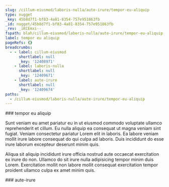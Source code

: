```yaml
---
slug: /cillum-eiusmod/laboris-nulla/aute-irure/tempor-eu-aliquip
type: nugget
_key: 45b8d7f1-bf83-4a81-8354-757e951863fb
_id: nugget/45b8d7f1-bf83-4a81-8354-757e951863fb
_rev: _iKCEmxi--_
fspath: blah/cillum-eiusmod/laboris-nulla/aute-irure/tempor-eu-aliquip.md
label: tempor eu aliquip
pageRefs: {}
breadcrumbs:
  - - label: cillum-eiusmod
      shortlabel: null
      _key: '12408971'
    - label: laboris-nulla
      shortlabel: null
      _key: '12409671'
    - label: aute-irure
      shortlabel: null
      _key: '12409674'
paths:
  - /cillum-eiusmod/laboris-nulla/aute-irure/tempor-eu-aliquip
---
```


<NuggetArea>
<Nugget slug="/cillum-eiusmod/laboris-nulla/aute-irure/tempor-eu-aliquip" type="nugget" _key="45b8d7f1-bf83-4a81-8354-757e951863fb" _id="nugget/45b8d7f1-bf83-4a81-8354-757e951863fb" _rev="_iKCEmxi--_" fspath="blah/cillum-eiusmod/laboris-nulla/aute-irure/tempor-eu-aliquip.md" label="tempor eu aliquip" paths="/cillum-eiusmod/laboris-nulla/aute-irure/tempor-eu-aliquip">
<NuggetBody>
### tempor eu aliquip

Sunt veniam eu amet pariatur eu in ut eiusmod commodo voluptate ullamco reprehenderit et cillum. Eu nulla aliquip ea consequat ut magna veniam sint fugiat. Veniam consectetur pariatur Lorem elit in laboris. Ea labore veniam mollit irure labore consequat do qui culpa ad laboris. Duis incididunt do esse irure laborum excepteur deserunt minim quis.

Aliqua sit aliquip incididunt irure officia nostrud aute occaecat exercitation ex irure do non. Ullamco do sit irure nulla adipisicing tempor minim duis Lorem. Exercitation mollit non labore mollit consequat exercitation tempor proident ullamco culpa ex amet minim quis.

</NuggetBody>
<Breadcrumbs>
<Crumbs>
<Crumb _key="12408971" label="cillum-eiusmod" /><Crumb _key="12409671" label="laboris-nulla" /><Crumb _key="12409674" label="aute-irure" />
</Crumbs>
</Breadcrumbs>
</Nugget>

<NuggetsInbound>
</NuggetsInbound>
<NuggetsOutbound>
</NuggetsOutbound>
</NuggetArea>
<PassagesInbound>
<Passage direction="inbound" type="passage" _key="12409674" _id="passage/12409674" _rev="_iKCEmxO---" label="aute-irure" passage="aute-irure" fspath="blah/cillum-eiusmod/laboris-nulla/aute-irure" paths="/cillum-eiusmod/laboris-nulla/aute-irure" slug="/cillum-eiusmod/laboris-nulla/aute-irure">
<NuggetBody>
### aute-irure

</NuggetBody>
<Breadcrumbs>
<Crumbs>
<Crumb _key="12408971" label="cillum-eiusmod" /><Crumb _key="12409671" label="laboris-nulla" />
</Crumbs>
</Breadcrumbs>
</Passage>

</PassagesInbound>
<PassagesOutbound>
</PassagesOutbound>
